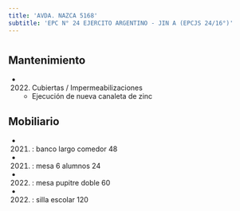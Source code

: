 ```yaml
---
title: 'AVDA. NAZCA 5168'
subtitle: 'EPC N° 24 EJERCITO ARGENTINO - JIN A (EPCJS 24/16°)'
---
```


#


## Mantenimiento

*  (2022) Cubiertas / Impermeabilizaciones 
    + Ejecución de nueva canaleta de zinc


## Mobiliario

*  (2021) : banco largo comedor 48 

*  (2021) : mesa 6 alumnos 24 

*  (2022) : mesa pupitre doble 60 

*  (2022) : silla escolar 120 






